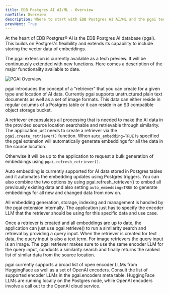 ```yaml
---
title: EDB Postgres AI AI/ML - Overview
navTitle: Overview
description: Where to start with EDB Postgres AI AI/ML and the pgai tech preview.
prevNext: True
---
```


At the heart of EDB Postgres® AI is the EDB Postgres AI database (pgai). This builds on Postgres's flexibility and extends its capability to include storing the vector data of embeddings.

The pgai extension is currently available as a tech preview. It will be continuously extended with new functions. Here comes a description of the major functionality available to date.

![PGAI Overview](images/pgai-overview.png)

pgai introduces the concept of a “retriever” that you can create for a given type and location of AI data. Currently pgai supports unstructured plain text documents as well as a set of image formats. This data can either reside in regular columns of a Postgres table or it can reside in an S3 compatible object storage bucket.

A retriever encapsulates all processing that is needed to make the AI data in the provided source location searchable and retrievable through similarity. The application just needs to create a retriever via the `pgai.create_retriever()` function. When `auto_embedding=TRUE` is specified the pgai extension will automatically generate embeddings for all the data in the source location. 

Otherwise it will be up to the application to request a bulk generation of embeddings using `pgai.refresh_retriever()`. 

Auto embedding is currently supported for AI data stored in Postgres tables and it automates the embedding updates using Postgres triggers. You can also combine the two options by using pgai.refresh_retriever() to embed all previously existing data and also setting `auto_embedding=TRUE` to generate embeddings for all new and changed data from now on.

All embedding generation, storage, indexing and management is handled by the pgai extension internally. The application just has to specify the encoder LLM that the retriever should be using for this specific data and use case.

Once a retriever is created and all embeddings are up to date, the application can just use pgai.retrieve() to run a similarity search and retrieval by providing a query input. When the retriever is created for text data, the query input is also a text term. For image retrievers the query input is an image. The pgai retriever makes sure to use the same encoder LLM for the query input, conducts a similarity search and finally returns the ranked list of similar data from the source location.

pgai currently supports a broad list of open encoder LLMs from HuggingFace as well as a set of OpenAI encoders. Consult the list of supported encoder LLMs in the pgai.encoders meta table. HuggingFace LLMs are running locally on the Postgres node, while OpenAI encoders involve a call out to the OpenAI cloud service.




